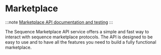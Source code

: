 # Marketplace

:::note
[Marketplace API documentation and testing](https://0xsequence.redoc.ly/tag/marketplace)
:::

The Sequence Marketplace API service offers a simple and fast way to interact with sequence marketplace protocols. The API is designed to be easy to use and to have all the features you need to build a fully functional marketplace.
